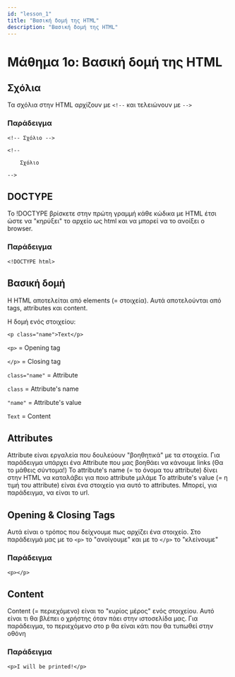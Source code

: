 ```yaml
---
id: "lesson_1"
title: "Βασική δομή της HTML"
description: "Βασική δομή της HTML"
---
```


# Μάθημα 1ο: Βασική δομή της HTML

## Σχόλια

Τα σχόλια στην HTML αρχίζουν με `<!--` και τελειώνουν με `-->` 

### Παράδειγμα

```
<!-- Σχόλιο -->
```

```
<!--

    Σχόλιο

-->
```

## DOCTYPE

Το !DOCTYPE βρίσκετε στην πρώτη γραμμή κάθε κώδικα με HTML έτσι ώστε να "κηρύξει" το αρχείο ως html και να μπορεί να το ανοίξει ο browser.

### Παράδειγμα

```
<!DOCTYPE html>
```

## Βασική δομή


Η HTML αποτελείται από elements (= στοιχεία). Αυτά αποτελούνται από tags, attributes και content.

Η δομή ενός στοιχείου:

```
<p class="name">Text</p>
```

`<p>` = Opening tag

`</p>` = Closing tag

`class="name"` = Attribute

`class` = Attribute's name

`"name"` = Attribute's value

`Text` = Content


## Attributes

Attribute είναι εργαλεία που δουλεύουν "βοηθητικά" με τα στοιχεία. 
Για παράδειγμα υπάρχει ένα Attribute που μας βοηθάει να κάνουμε links (Θα το μάθεις σύντομα!) 
Το attribute's name (= το όνομα του attribute) δίνει στην HTML να καταλάβει για ποιο attribute μιλάμε
Το attribute's value (= η τιμή του attribute) είναι ένα στοιχείο για αυτό το attributes. Μπορεί, για παράδειγμα, να είναι το url.


## Opening & Closing Tags

Αυτά είναι ο τρόπος που δείχνουμε πως αρχίζει ένα στοιχείο. 
Στο παράδειγμά μας με το `<p>` το "ανοίγουμε" και με το `</p>` το "κλείνουμε"

### Παράδειγμα

```
<p></p>
```

## Content


Content (= περιεχόμενο) είναι το "κυρίος μέρος" ενός στοιχείου. Αυτό είναι τι θα βλέπει ο χρήστης όταν πάει στην ιστοσελίδα μας.
Για παράδειγμα, το περιεχόμενο στο p θα είναι κάτι που θα τυπωθεί στην οθόνη

### Παράδειγμα

```
<p>I will be printed!</p>
```